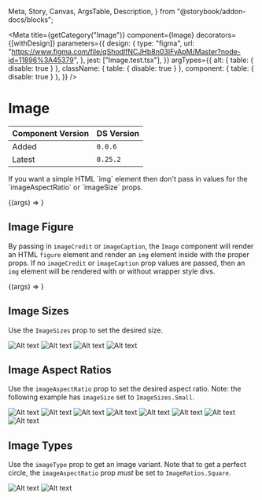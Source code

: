   Meta,
  Story,
  Canvas,
  ArgsTable,
  Description,
} from "@storybook/addon-docs/blocks";


<Meta
  title={getCategory("Image")}
  component={Image}
  decorators={[withDesign]}
  parameters={{
    design: {
      type: "figma",
      url:
        "https://www.figma.com/file/qShodlfNCJHb8n03IFyApM/Master?node-id=11896%3A45379",
    },
    jest: ["Image.test.tsx"],
  }}
  argTypes={{
    alt: { table: { disable: true } },
    className: { table: { disable: true } },
    component: { table: { disable: true } },
  }}
/>

# Image

| Component Version | DS Version |
| ----------------- | ---------- |
| Added             | `0.0.6`    |
| Latest            | `0.25.2`   |

<Description of={Image} />

<p>
  If you want a simple HTML `img` element then don't pass in values for the
  `imageAspectRatio` or `imageSize` props.
</p>

<Canvas>
  <Story
    name="Image Props"
    args={{
      alt: "Alt text",
      imageAspectRatio: ImageRatios.ThreeByFour,
      imageCaption: "Image caption",
      imageCredit: "Image credit",
      imageSize: ImageSizes.Medium,
      imageType: ImageTypes.Default,
      src: "https://placeimg.com/400/300/animals",
    }}
  >
    {(args) => <Image {...args} />}
  </Story>
</Canvas>

<ArgsTable story="Image Props" />

## Image Figure

By passing in `imageCredit` or `imageCaption`, the `Image` component will
render an HTML `figure` element and render an `img` element inside with the
proper props. If no `imageCredit` or `imageCaption` prop values are passed,
then an `img` element will be rendered with or without wrapper style divs.

<Canvas>
  <Story
    name="Figure and figcaption"
    args={{
      alt: "Alt text",
      imageAspectRatio: ImageRatios.ThreeByTwo,
      imageCaption: "Image caption",
      imageCredit: "Image credit",
      imageSize: ImageSizes.Small,
      imageType: ImageTypes.Default,
      src: "https://placeimg.com/400/300/animals",
    }}
    argTypes={{
      imageAspectRatio: { table: { disable: true } },
      imageCaption: { table: { disable: true } },
      imageCredit: { table: { disable: true } },
      imageSize: { table: { disable: true } },
      imageType: { table: { disable: true } },
      src: { table: { disable: true } },
    }}
  >
    {(args) => <Image {...args} />}
  </Story>
</Canvas>

## Image Sizes

Use the `ImageSizes` prop to set the desired size.

<Canvas>
  <Story name="Image Sizes">
    <VStack spacing="xs">
      <Heading id="Small" text="ImageSizes.Small" />
      <Image
        alt="Alt text"
        imageSize={ImageSizes.Small}
        src="https://placeimg.com/400/300/animals"
      />
      <Heading id="Medium" text="ImageSizes.Medium" />
      <Image
        alt="Alt text"
        imageSize={ImageSizes.Medium}
        src="https://placeimg.com/400/300/animals"
      />
      <Heading id="Large" text="ImageSizes.Large" />
      <Image
        alt="Alt text"
        imageSize={ImageSizes.Large}
        src="https://placeimg.com/400/300/animals"
      />
      <Heading id="Default" text="ImageSizes.Default" />
      <Image alt="Alt text" src="https://placeimg.com/400/300/animals" />
    </VStack>
  </Story>
</Canvas>

## Image Aspect Ratios

Use the `imageAspectRatio` prop to set the desired aspect ratio. Note: the
following example has `imageSize` set to `ImageSizes.Small`.

<Canvas>
  <Story name="Image Aspect Ratios">
    <VStack spacing="xs">
      <Heading id="fourbythree" text="ImageRatios.FourByThree" />
      <Image
        alt="Alt text"
        imageSize={ImageSizes.Small}
        imageAspectRatio={ImageRatios.FourByThree}
        src="https://placeimg.com/400/300/animals"
      />
      <Heading id="onebytwo" text="ImageRatios.OneByTwo" />
      <Image
        alt="Alt text"
        imageSize={ImageSizes.Small}
        imageAspectRatio={ImageRatios.OneByTwo}
        src="https://placeimg.com/400/300/animals"
      />
      <Heading id="original" text="ImageRatios.Original" />
      <Image
        alt="Alt text"
        imageSize={ImageSizes.Small}
        imageAspectRatio={ImageRatios.Original}
        src="https://placeimg.com/400/300/animals"
      />
      <Heading id="sixteenbynine" text="ImageRatios.SixteenByNine" />
      <Image
        alt="Alt text"
        imageSize={ImageSizes.Small}
        imageAspectRatio={ImageRatios.SixteenByNine}
        src="https://placeimg.com/400/300/animals"
      />
      <Heading id="square" text="ImageRatios.Square" />
      <Image
        alt="Alt text"
        imageSize={ImageSizes.Small}
        imageAspectRatio={ImageRatios.Square}
        src="https://placeimg.com/400/300/animals"
      />
      <Heading id="threebyfour" text="ImageRatios.ThreeByFour" />
      <Image
        alt="Alt text"
        imageSize={ImageSizes.Small}
        imageAspectRatio={ImageRatios.ThreeByFour}
        src="https://placeimg.com/400/300/animals"
      />
      <Heading id="threebytwo" text="ImageRatios.ThreeByTwo" />
      <Image
        alt="Alt text"
        imageSize={ImageSizes.Small}
        imageAspectRatio={ImageRatios.ThreeByTwo}
        src="https://placeimg.com/400/300/animals"
      />
      <Heading id="twobyone" text="ImageRatios.TwoByOne" />
      <Image
        alt="Alt text"
        imageSize={ImageSizes.Small}
        imageAspectRatio={ImageRatios.TwoByOne}
        src="https://placeimg.com/400/300/animals"
      />
    </VStack>
  </Story>
</Canvas>

## Image Types

Use the `imageType` prop to get an image variant. Note that to get a perfect circle, the `imageAspectRatio` prop _must_ be set
to `ImageRatios.Square`.

<Canvas>
  <Story name="Image Types">
    <VStack spacing="xs">
      <Heading id="default" text="ImageTypes.Default" />
      <Image
        alt="Alt text"
        imageAspectRatio={ImageRatios.Square}
        imageSize={ImageSizes.Small}
        imageType={ImageTypes.Default}
        src="https://placeimg.com/400/400/animals"
      />
      <Heading id="circle" text="ImageTypes.Circle" />
      <Image
        alt="Alt text"
        imageAspectRatio={ImageRatios.Square}
        imageSize={ImageSizes.Small}
        imageType={ImageTypes.Circle}
        src="https://placeimg.com/400/400/animals"
      />
    </VStack>
  </Story>
</Canvas>
